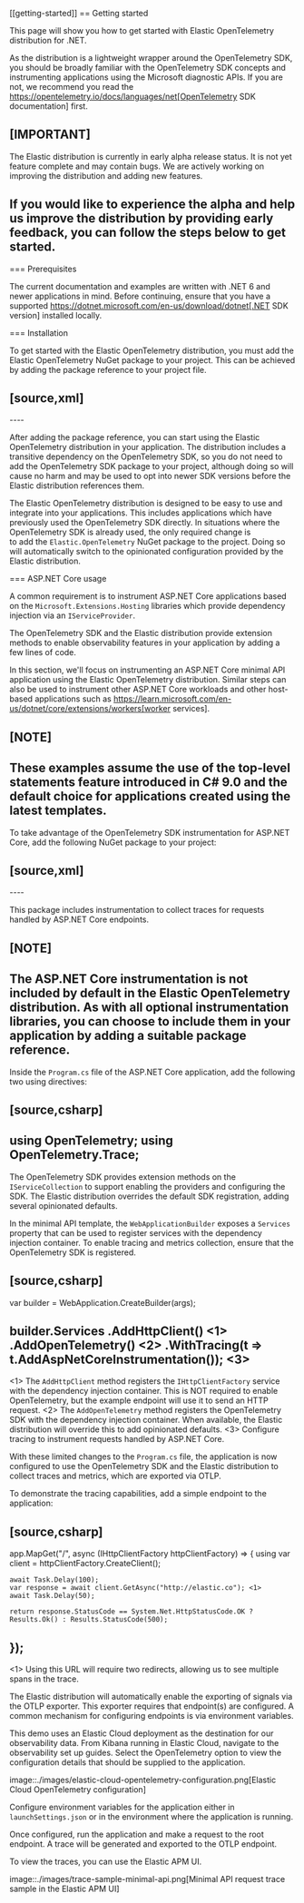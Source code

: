 [[getting-started]]
== Getting started

This page will show you how to get started with Elastic OpenTelemetry distribution for .NET. 

As the distribution is a lightweight wrapper around the OpenTelemetry SDK, you should be broadly 
familiar with the OpenTelemetry SDK concepts and instrumenting applications using the Microsoft
diagnostic APIs. If you are not, we recommend you read the 
https://opentelemetry.io/docs/languages/net[OpenTelemetry SDK documentation] first.

[IMPORTANT]
--
The Elastic distribution is currently in early alpha release status. It is not yet feature 
complete and may contain bugs. We are actively working on improving the distribution and 
adding new features.

If you would like to experience the alpha and help us improve the distribution by providing 
early feedback, you can follow the steps below to get started.
--

=== Prerequisites

The current documentation and examples are written with .NET 6 and newer applications in mind. 
Before continuing, ensure that you have a supported 
https://dotnet.microsoft.com/en-us/download/dotnet[.NET SDK version] installed locally.

=== Installation

To get started with the Elastic OpenTelemetry distribution, you must add the Elastic OpenTelemetry 
NuGet package to your project. This can be achieved by adding the package reference to your project file.

[source,xml]
----
<PackageReference Include="Elastic.OpenTelemetry" Version="0.1.0-alpha.1" />
----

After adding the package reference, you can start using the Elastic OpenTelemetry distribution 
in your application. The distribution includes a transitive dependency on the OpenTelemetry SDK, 
so you do not need to add the OpenTelemetry SDK package to your project, although doing so will 
cause no harm and may be used to opt into newer SDK versions before the Elastic distribution 
references them.

The Elastic OpenTelemetry distribution is designed to be easy to use and integrate into your 
applications. This includes applications which have previously used the OpenTelemetry SDK directly. 
In situations where the OpenTelemetry SDK is already used, the only required change is  
to add the `Elastic.OpenTelemetry` NuGet package to the project. Doing so will automatically 
switch to the opinionated configuration provided by the Elastic distribution.

=== ASP.NET Core usage

A common requirement is to instrument ASP.NET Core applications based on the `Microsoft.Extensions.Hosting` 
libraries which provide dependency injection via an `IServiceProvider`.

The OpenTelemetry SDK and the Elastic distribution provide extension methods to enable observability 
features in your application by adding a few lines of code.

In this section, we'll focus on instrumenting an ASP.NET Core minimal API application using the Elastic 
OpenTelemetry distribution. Similar steps can also be used to instrument other ASP.NET Core workloads 
and other host-based applications such as https://learn.microsoft.com/en-us/dotnet/core/extensions/workers[worker services].

[NOTE]
--
These examples assume the use of the top-level statements feature introduced in C# 9.0 and the 
default choice for applications created using the latest templates.
--

To take advantage of the OpenTelemetry SDK instrumentation for ASP.NET Core, add the following 
NuGet package to your project:

[source,xml]
----
<PackageReference Include="OpenTelemetry.Instrumentation.AspNetCore" Version="1.7.0" />
----

This package includes instrumentation to collect traces for requests handled by ASP.NET Core endpoints.

[NOTE]
--
The ASP.NET Core instrumentation is not included by default in the Elastic OpenTelemetry distribution. 
As with all optional instrumentation libraries, you can choose to include them in your application by 
adding a suitable package reference.
--

Inside the `Program.cs` file of the ASP.NET Core application, add the following two using directives:

[source,csharp]
----
using OpenTelemetry;
using OpenTelemetry.Trace;
----

The OpenTelemetry SDK provides extension methods on the `IServiceCollection` to support enabling the 
providers and configuring the SDK. The Elastic distribution overrides the default SDK registration, 
adding several opinionated defaults.

In the minimal API template, the `WebApplicationBuilder` exposes a `Services` property that can be used 
to register services with the dependency injection container. To enable tracing and metrics collection, 
ensure that the OpenTelemetry SDK is registered.

[source,csharp]
----
var builder = WebApplication.CreateBuilder(args);

builder.Services
	.AddHttpClient() <1>
	.AddOpenTelemetry() <2>
		.WithTracing(t => t.AddAspNetCoreInstrumentation()); <3>
----
<1> The `AddHttpClient` method registers the `IHttpClientFactory` service with the dependency 
injection container. This is NOT required to enable OpenTelemetry, but the example endpoint will use it to 
send an HTTP request.
<2> The `AddOpenTelemetry` method registers the OpenTelemetry SDK with the dependency injection 
container. When available, the Elastic distribution will override this to add opinionated defaults.
<3> Configure tracing to instrument requests handled by ASP.NET Core.

With these limited changes to the `Program.cs` file, the application is now configured to use the 
OpenTelemetry SDK and the Elastic distribution to collect traces and metrics, which are exported via 
OTLP.

To demonstrate the tracing capabilities, add a simple endpoint to the application:

[source,csharp]
----
app.MapGet("/", async (IHttpClientFactory httpClientFactory) =>
{
	using var client = httpClientFactory.CreateClient();

	await Task.Delay(100);
	var response = await client.GetAsync("http://elastic.co"); <1>
	await Task.Delay(50);

	return response.StatusCode == System.Net.HttpStatusCode.OK ? Results.Ok() : Results.StatusCode(500);
});
----
<1> Using this URL will require two redirects, allowing us to see multiple spans in the trace.

The Elastic distribution will automatically enable the exporting of signals via the OTLP exporter. This 
exporter requires that endpoint(s) are configured. A common mechanism for configuring endpoints is 
via environment variables. 

This demo uses an Elastic Cloud deployment as the destination for our observability data. From Kibana 
running in Elastic Cloud, navigate to the observability set up guides. Select the OpenTelemetry option 
to view the configuration details that should be supplied to the application.

image::./images/elastic-cloud-opentelemetry-configuration.png[Elastic Cloud OpenTelemetry configuration]

Configure environment variables for the application either in `launchSettings.json` or in the environment 
where the application is running. 

Once configured, run the application and make a request to the root endpoint. A trace will be generated 
and exported to the OTLP endpoint.

To view the traces, you can use the Elastic APM UI.

image::./images/trace-sample-minimal-api.png[Minimal API request trace sample in the Elastic APM UI]